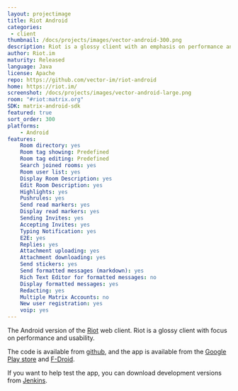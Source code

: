 ```yaml
---
layout: projectimage
title: Riot Android
categories: 
 - client
thumbnail: /docs/projects/images/vector-android-300.png
description: Riot is a glossy client with an emphasis on performance and usability
author: Riot.im
maturity: Released
language: Java
license: Apache
repo: https://github.com/vector-im/riot-android
home: https://riot.im/
screenshot: /docs/projects/images/vector-android-large.png
room: "#riot:matrix.org"
SDK: matrix-android-sdk
featured: true
sort_order: 300
platforms:
    - Android
features:
    Room directory: yes
    Room tag showing: Predefined
    Room tag editing: Predefined
    Search joined rooms: yes
    Room user list: yes
    Display Room Description: yes
    Edit Room Description: yes
    Highlights: yes
    Pushrules: yes
    Send read markers: yes
    Display read markers: yes
    Sending Invites: yes
    Accepting Invites: yes
    Typing Notification: yes
    E2E: yes
    Replies: yes
    Attachment uploading: yes
    Attachment downloading: yes
    Send stickers: yes
    Send formatted messages (markdown): yes
    Rich Text Editor for formatted messages: no
    Display formatted messages: yes
    Redacting: yes
    Multiple Matrix Accounts: no
    New user registration: yes
    voip: yes
---
```


The Android version of the [Riot](https://matrix.org/docs/projects/client/riot.html) web client. Riot is a glossy client with focus on performance and usability.

The code is available from [github](https://github.com/vector-im/vector-android), and the app is available from the [Google Play store](https://play.google.com/store/apps/details?id=im.vector.app) and [F-Droid](https://f-droid.org/packages/im.vector.alpha/).

If you want to help test the app, you can download development versions from [Jenkins](https://matrix.org/jenkins/job/VectorAndroidDevelop/).



